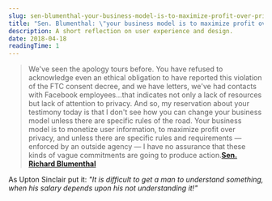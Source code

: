 ```yaml
---
slug: sen-blumenthal-your-business-model-is-to-maximize-profit-over-privacy
title: "Sen. Blumenthal: \"your business model is to maximize profit over privacy.\""
description: A short reflection on user experience and design.
date: 2018-04-18
readingTime: 1
---
```


>We've seen the apology tours before. You have refused to acknowledge even an ethical obligation to have reported this violation of the FTC consent decree, and we have letters, we've had contacts with Facebook employees…that indicates not only a lack of resources but lack of attention to privacy. And so, my reservation about your testimony today is that I don't see how you can change your business model unless there are specific rules of the road. Your business model is to monetize user information, to maximize profit over privacy, and unless there are specific rules and requirements — enforced by an outside agency — I have no assurance that these kinds of vague commitments are going to produce action.**<a href="https://arstechnica.com/tech-policy/2018/04/facebook-ceo-puts-on-suit-and-a-smile-to-try-to-seduce-assuage-senators/">Sen. Richard Blumenthal</a>**

As Upton Sinclair put it: _"It is difficult to get a man to understand something, when his salary depends upon his not understanding it!"_